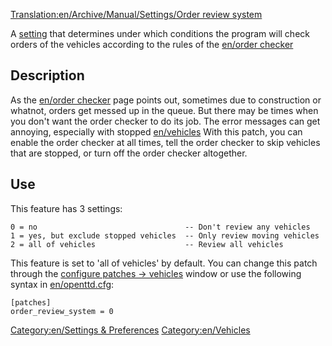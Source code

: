 [[Translation:en/Archive/Manual/Settings/Order review system]]

A [[en/Archive/Manual/Settings/Advanced Settings|setting]] that determines under which conditions the program will check orders of the vehicles according to the rules of the [[en/order checker]]

== Description ==

As the [[en/order checker]] page points out, sometimes due to construction or whatnot, orders get messed up in the queue.  But there may be times when you don't want the order checker to do its job.  The error messages can get annoying, especially with stopped [[en/vehicles]]  With this patch, you can enable the order checker at all times, tell the order checker to skip vehicles that are stopped, or turn off the order checker altogether.

== Use ==

This feature has 3 settings:

 0 = no                                 -- Don't review any vehicles
 1 = yes, but exclude stopped vehicles  -- Only review moving vehicles
 2 = all of vehicles                    -- Review all vehicles

This feature is set to 'all of vehicles' by default. You can change this patch through the [[en/Archive/Manual/Settings/Configuring patches/Vehicles|configure patches -> vehicles]] window or use the following syntax in [[en/openttd.cfg]]:

 [patches]
 order_review_system = 0

[[Category:en/Settings & Preferences]]
[[Category:en/Vehicles]]